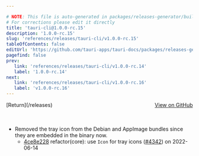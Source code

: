 ```yaml
---

# NOTE: This file is auto-generated in packages/releases-generator/build.ts
# For corrections please edit it directly
title: 'tauri-cli@1.0.0-rc.15'
description: '1.0.0-rc.15'
slug: 'references/releases/tauri-cli/v1.0.0-rc.15'
tableOfContents: false
editUrl: 'https://github.com/tauri-apps/tauri-docs/packages/releases-generator/build.ts'
pagefind: false
prev:
   link: 'references/releases/tauri-cli/v1.0.0-rc.14'
   label: '1.0.0-rc.14'
next:
   link: 'references/releases/tauri-cli/v1.0.0-rc.16'
   label: 'v1.0.0-rc.16'
---
```


			

<ReleaseSidebar slug="references/releases/tauri-cli"  packageName="tauri-cli" />

<div style="margin-bottom:3rem; display: flex; justify-content: space-between; align-items: center"><span>[Return](/releases)</span><span><a href="https://github.com/tauri-apps/tauri/releases/tag/tauri-cli-v1.0.0-rc.15">View on GitHub</a></span></div>

- Removed the tray icon from the Debian and AppImage bundles since they are embedded in the binary now.
  - [4ce8e228](https://www.github.com/tauri-apps/tauri/commit/4ce8e228134cd3f22973b74ef26ca0d165fbbbd9) refactor(core): use `Icon` for tray icons ([#4342](https://www.github.com/tauri-apps/tauri/pull/4342)) on 2022-06-14

